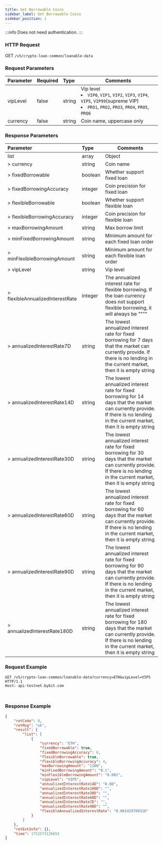 ```yaml
---
title: Get Borrowable Coins
sidebar_label: Get Borrowable Coins
sidebar_position: 1
---
```

:::info
Does not need authentication.
:::

### HTTP Request
GET `/v5/crypto-loan-common/loanable-data`

### Request Parameters
| Parameter | Required | Type | Comments|
|:----- |:-------|:-----|------ |
|vipLevel|false|string|Vip level <li>`VIP0`, `VIP1`, `VIP2`, `VIP3`, `VIP4`, `VIP5`, `VIP99`(supreme VIP)</li><li>`PRO1`, `PRO2`, `PRO3`, `PRO4`, `PRO5`, `PRO6`</li>|
|currency|false|string|Coin name, uppercase only |

### Response Parameters
| Parameter | Type | Comments|
|:----- |:-----|----- |
|list|array |Object |
|> currency|string |Coin name|
|> fixedBorrowable|boolean |Whether support fixed loan|
|> fixedBorrowingAccuracy|integer |Coin precision for fixed loan|
|> flexibleBorrowable|boolean |Whether support flexible loan|
|> flexibleBorrowingAccuracy|integer |Coin precision for flexible loan|
|> maxBorrowingAmount|string |Max borrow limit|
|> minFixedBorrowingAmount|string |Minimum amount for each fixed loan order|
|> minFlexibleBorrowingAmount|string |Minimum amount for each flexible loan order|
|> vipLevel|string |Vip level |
|> flexibleAnnualizedInterestRate|integer |The annualized interest rate for flexible borrowing. If the loan currency does not support flexible borrowing, it will always be """"|
|> annualizedInterestRate7D|string |The lowest annualized interest rate for fixed borrowing for 7 days that the market can currently provide. If there is no lending in the current market, then it is empty string|
|> annualizedInterestRate14D|string |The lowest annualized interest rate for fixed borrowing for 14 days that the market can currently provide. If there is no lending in the current market, then it is empty string|
|> annualizedInterestRate30D|string |The lowest annualized interest rate for fixed borrowing for 30 days that the market can currently provide. If there is no lending in the current market, then it is empty string|
|> annualizedInterestRate60D|string |The lowest annualized interest rate for fixed borrowing for 60 days that the market can currently provide. If there is no lending in the current market, then it is empty string|
|> annualizedInterestRate90D|string |The lowest annualized interest rate for fixed borrowing for 90 days that the market can currently provide. If there is no lending in the current market, then it is empty string|
|> annualizedInterestRate180D|string |The lowest annualized interest rate for fixed borrowing for 180 days that the market can currently provide. If there is no lending in the current market, then it is empty string|

### Request Example

<Tabs groupId="programming-languages">
<TabItem value="http" label="HTTP">

```http
GET /v5/crypto-loan-common/loanable-data?currency=ETH&vipLevel=VIP5 HTTP/1.1
Host: api-testnet.bybit.com
```

</TabItem>
<TabItem value="python" label="Python">

```python

```

</TabItem>

<TabItem value="Node" label="Node.js">

```n4js

```

</TabItem>
</Tabs>

### Response Example

```json
{
    "retCode": 0,
    "retMsg": "ok",
    "result": {
        "list": [
            {
                "currency": "ETH",
                "fixedBorrowable": true,
                "fixedBorrowingAccuracy": 6,
                "flexibleBorrowable": true,
                "flexibleBorrowingAccuracy": 4,
                "maxBorrowingAmount": "1100",
                "minFixedBorrowingAmount": "0.1",
                "minFlexibleBorrowingAmount": "0.001",
                "vipLevel": "VIP5",
                "annualizedInterestRate14D": "0.08",
                "annualizedInterestRate180D": "",
                "annualizedInterestRate30D": "",
                "annualizedInterestRate60D": "",
                "annualizedInterestRate7D": "",
                "annualizedInterestRate90D": "",
                "flexibleAnnualizedInterestRate": "0.001429799316"
            }
        ]
    },
    "retExtInfo": {},
    "time": 1752573126653
}
```
